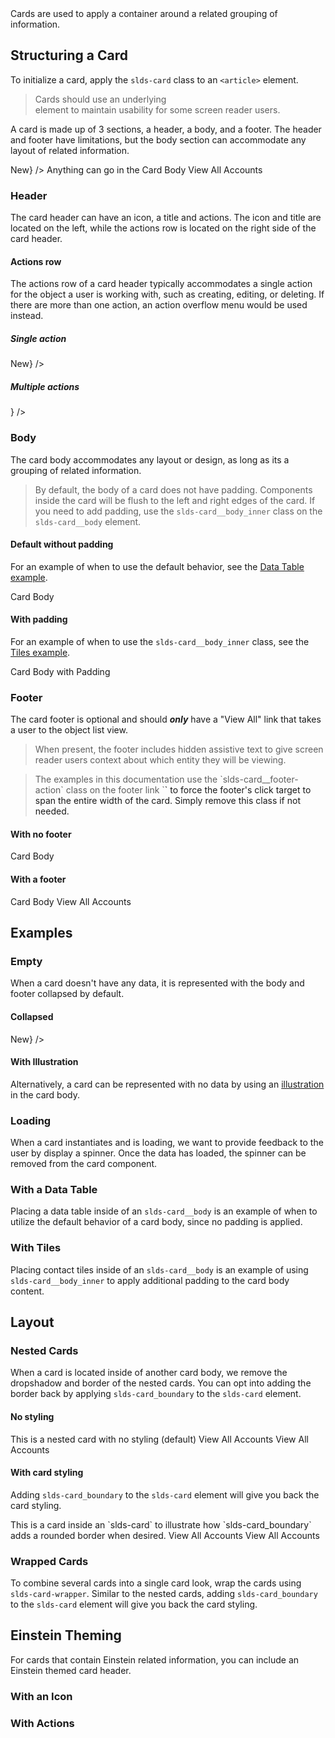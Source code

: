 
<div className="lead doc">
  Cards are used to apply a container around a related grouping of information.
</div>

## Structuring a Card

To initialize a card, apply the `slds-card` class to an `<article>` element.

<Blockquote type="a11y" header="Accessibility Note">
  Cards should use an underlying <code className="doc"><article></code> element to maintain usability for some screen reader users.
</Blockquote>

A card is made up of 3 sections, a header, a body, and a footer. The header and footer have limitations, but the body section can accommodate any layout of related information.

<Example title="Cards Base">
  <CodeView>
    <Card>
      <CardHeader
        title="Accounts"
        href="javascript:void(0);"
        symbol="account"
        action={<button className="slds-button slds-button_neutral">New</button>}
      />
      <CardBody hasPadding>
        Anything can go in the Card Body
      </CardBody>
      <CardFooter>
        View All <span className="slds-assistive-text">Accounts</span>
      </CardFooter>
    </Card>
  </CodeView>
</Example>

### Header

The card header can have an icon, a title and actions. The icon and title are located on the left, while the actions row is located on the right side of the card header.

<Example title="Cards Header">
  <CodeView>
    <Card>
      <CardHeader
        title="Accounts"
        href="javascript:void(0);"
        symbol="account"
      />
    </Card>
  </CodeView>
</Example>

#### Actions row

The actions row of a card header typically accommodates a single action for the object a user is working with, such as creating, editing, or deleting. If there are more than one action, an action overflow menu would be used instead.

##### Single action

<Example title="Cards Single Action">
  <CodeView>
    <Card>
      <CardHeader
        title="Accounts"
        href="javascript:void(0);"
        symbol="account"
        action={<button className="slds-button slds-button_neutral">New</button>}
      />
    </Card>
  </CodeView>
</Example>

##### Multiple actions

<Example title="Cards Multiple Actions">
  <CodeView style={{height: '10rem'}}>
    <Card>
      <CardHeader
        title="Accounts"
        href="javascript:void(0);"
        symbol="account"
        action={<ActionOverflow position="right" />}
      />
    </Card>
  </CodeView>
</Example>

### Body

The card body accommodates any layout or design, as long as its a grouping of related information.

<Blockquote type="note" header="Styling Note">
  By default, the body of a card does not have padding. Components inside the card will be flush to the left and right edges of the card. If you need to add padding, use the <code className="doc">slds-card__body_inner</code> class on the <code className="doc">slds-card__body</code> element.
</Blockquote>

#### Default without padding

For an example of when to use the default behavior, see the [Data Table example](/components/cards/#With-a-Data-Table).

<Example title="Cards Body No Padding">
  <CodeView>
    <Card>
      <CardHeader
        title="Accounts"
        href="javascript:void(0);"
        symbol="account"
      />
      <CardBody>
        Card Body
      </CardBody>
    </Card>
  </CodeView>
</Example>

#### With padding

For an example of when to use the `slds-card__body_inner` class, see the [Tiles example](/components/cards/#With-Tiles).

<Example title="Cards Body With Padding">
  <CodeView>
    <Card>
      <CardHeader
        title="Accounts"
        href="javascript:void(0);"
        symbol="account"
      />
      <CardBody hasPadding>
        Card Body with Padding
      </CardBody>
    </Card>
  </CodeView>
</Example>

### Footer

The card footer is optional and should _**only**_ have a "View All" link that takes a user to the object list view.

<Blockquote type="a11y" header="Accessibility Note">
  When present, the footer includes hidden assistive text to give screen reader users context about which entity they will be viewing.
</Blockquote>

<Blockquote type="note" header="Implementation Note">
  The examples in this documentation use the `slds-card__footer-action` class on the footer link `<a>` to force the footer's click target to span the entire width of the card. Simply remove this class if not needed.
</Blockquote>

#### With no footer

<Example title="Cards No Footer" >
  <CodeView>
    <Card>
      <CardHeader
        title="Accounts"
        href="javascript:void(0);"
        showIcon
        symbol="account"
      />
      <CardBody hasPadding>
        Card Body
      </CardBody>
      <CardFooter/>
    </Card>
  </CodeView>
</Example>

#### With a footer

<Example title="Cards with Footer" >
  <CodeView>
    <Card>
      <CardHeader
        title="Accounts"
        href="javascript:void(0);"
        showIcon
        symbol="account"
      />
      <CardBody hasPadding>
        Card Body
      </CardBody>
      <CardFooter>
        View All <span className="slds-assistive-text">Accounts</span>
      </CardFooter>
    </Card>
  </CodeView>
</Example>

## Examples

### Empty

When a card doesn't have any data, it is represented with the body and footer collapsed by default.

#### Collapsed

<Example title="Cards Collapsed" >
  <CodeView>
    <Card>
      <CardHeader
        title="Card Header"
        href="javascript:void(0);"
        symbol="account"
        action={<button className="slds-button slds-button_neutral">New</button>}
      />
      <CardBody/>
      <CardFooter/>
    </Card>
  </CodeView>
</Example>

#### With Illustration

Alternatively, a card can be represented with no data by using an [illustration](/components/illustration) in the card body.

<Example title="Cards With illustration" >
  <CodeView>
    <Card>
      <CardHeader
        title="Tasks"
        href="javascript:void(0);"
        symbol="task"
      />
      <CardBody hasPadding>
        <Illustration>
          <NoTask />
          <IllustrationText
            heading="No new tasks"
            message="Nothing needs your attention right now. Check back later."
          />
        </Illustration>
      </CardBody>
    </Card>
  </CodeView>
</Example>

### Loading

When a card instantiates and is loading, we want to provide feedback to the user by display a spinner. Once the data has loaded, the spinner can be removed from the card component.

<Example title="Cards Loading" >
  <CodeView>
    <Card>
      <CardHeader
        title="Tasks"
        href="javascript:void(0);"
        symbol="task"
      />
      <CardBody hasPadding>
        <Spinner className="slds-spinner_small" />
      </CardBody>
    </Card>
  </CodeView>
</Example>

### With a Data Table

Placing a data table inside of an `slds-card__body` is an example of when to utilize the default behavior of a card body, since no padding is applied.

<Example title="Cards With Data Table" >
  <CodeView>
    <CardWithDataTable/>
  </CodeView>
</Example>

### With Tiles

Placing contact tiles inside of an `slds-card__body` is an example of using `slds-card__body_inner` to apply additional padding to the card body content.

<Example title="Cards with Title">
  <CodeView>
    <CardWithTiles/>
  </CodeView>
</Example>

## Layout

### Nested Cards

When a card is located inside of another card body, we remove the dropshadow and border of the nested cards. You can opt into adding the border back by applying `slds-card_boundary` to the `slds-card` element.

#### No styling

<Example title="Cards Nested with No Styling">
  <CodeView>
    <Card>
      <CardHeader
        title="Outer Card Header"
        href="javascript:void(0);"
        symbol="account"
      />
      <CardBody hasPadding>
        <Card>
          <CardHeader
            title="Card Header"
            href="javascript:void(0);"
            symbol="account"
          />
          <CardBody hasPadding>
            This is a nested card with no styling (default)
          </CardBody>
          <CardFooter>
            View All <span className="slds-assistive-text">Accounts</span>
          </CardFooter>
        </Card>
      </CardBody>
      <CardFooter>
        View All <span className="slds-assistive-text">Accounts</span>
      </CardFooter>
    </Card>
  </CodeView>
</Example>

#### With card styling

Adding `slds-card_boundary` to the `slds-card` element will give you back the card styling.

<Example title="Cards Nested With Styling" >
  <CodeView>
    <Card>
      <CardHeader
        title="Outer Card Header"
        href="javascript:void(0);"
        symbol="account"
      />
      <CardBody hasPadding>
        <Card hasCardBoundary>
          <CardHeader
            title="Card Header"
            href="javascript:void(0);"
            symbol="account"
          />
          <CardBody hasPadding>
            This is a card inside an `slds-card` to illustrate how `slds-card_boundary` adds a rounded border when desired.
          </CardBody>
          <CardFooter>
            View All <span className="slds-assistive-text">Accounts</span>
          </CardFooter>
        </Card>
      </CardBody>
      <CardFooter>
        View All <span className="slds-assistive-text">Accounts</span>
      </CardFooter>
    </Card>
  </CodeView>
</Example>

### Wrapped Cards

To combine several cards into a single card look, wrap the cards using `slds-card-wrapper`. Similar to the nested cards, adding `slds-card_boundary` to the `slds-card` element will give you back the card styling.

<Example title="Cards Wrapped" >
  <CodeView>
    <WrappedCards/>
  </CodeView>
</Example>

## Einstein Theming

For cards that contain Einstein related information, you can include an Einstein themed card header.

<Example title="Cards Einstein Theme" >
  <CodeView>
    <EinsteinCard/>
  </CodeView>
</Example>

### With an Icon

<Example title="Cards Einstein Theme with Icon" >
  <CodeView>
    <EinsteinCard hasIcon/>
  </CodeView>
</Example>

### With Actions

<Example title="Cards Einstein Theme with Icon and Actions" >
  <CodeView>
    <EinsteinCard hasIcon hasActions/>
  </CodeView>
</Example>
